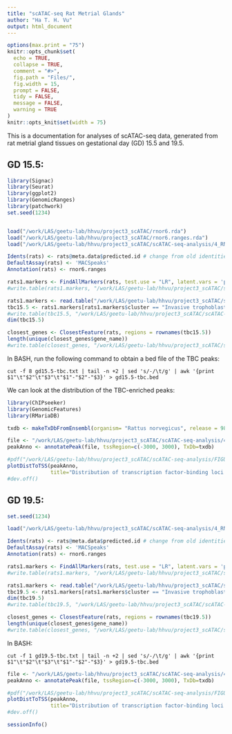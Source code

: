 ```yaml
---
title: "scATAC-seq Rat Metrial Glands"
author: "Ha T. H. Vu"
output: html_document
---
```

  
```r
options(max.print = "75")
knitr::opts_chunk$set(
  echo = TRUE,
  collapse = TRUE,
  comment = "#>",
  fig.path = "Files/",
  fig.width = 15,
  prompt = FALSE,
  tidy = FALSE,
  message = FALSE,
  warning = TRUE
)
knitr::opts_knit$set(width = 75)
```

This is a documentation for analyses of scATAC-seq data, generated from rat metrial gland tissues on gestational day (GD) 15.5 and 19.5. <br>

## GD 15.5:
```r
library(Signac)
library(Seurat)
library(ggplot2)
library(GenomicRanges)
library(patchwork)
set.seed(1234)


load("/work/LAS/geetu-lab/hhvu/project3_scATAC/rnor6.rda")
load("/work/LAS/geetu-lab/hhvu/project3_scATAC/rnor6.ranges.rda")
load("/work/LAS/geetu-lab/hhvu/project3_scATAC/scATAC-seq-analysis/4_RNAintegration/2_MACS2Peaks/annotation_scRNAseq/gd15.5-ATACwithRNAlables.rda")

Idents(rats) <- rats@meta.data$predicted.id # change from old identities to those predicted by scRNA-seq
DefaultAssay(rats) <- 'MACSpeaks'
Annotation(rats) <- rnor6.ranges
```
```r
rats1.markers <- FindAllMarkers(rats, test.use = "LR", latent.vars = 'peak_region_fragments')
#write.table(rats1.markers, "/work/LAS/geetu-lab/hhvu/project3_scATAC/scATAC-seq-analysis/4_RNAintegration/2_MACS2Peaks/annotation_scRNAseq/gd15.5-unfilteredMarkers.txt", quote = F, sep = '\t')
```
```r
rats1.markers <- read.table("/work/LAS/geetu-lab/hhvu/project3_scATAC/scATAC-seq-analysis/4_RNAintegration/2_MACS2Peaks/annotation_scRNAseq/gd15.5-unfilteredMarkers.txt", header = T, sep = "\t")
tbc15.5 <- rats1.markers[rats1.markers$cluster == "Invasive trophoblast cells" & rats1.markers$avg_log2FC >= log2(1.5) & rats1.markers$p_val_adj <= 0.05,]
#write.table(tbc15.5, "/work/LAS/geetu-lab/hhvu/project3_scATAC/scATAC-seq-analysis/4_RNAintegration/2_MACS2Peaks/annotation_scRNAseq/gd15.5-tbc.txt", quote = F, sep = '\t')
dim(tbc15.5)

closest_genes <- ClosestFeature(rats, regions = rownames(tbc15.5))
length(unique(closest_genes$gene_name))
#write.table(closest_genes, "/work/LAS/geetu-lab/hhvu/project3_scATAC/scATAC-seq-analysis/4_RNAintegration/2_MACS2Peaks/annotation_scRNAseq/gd15.5-tbc-toGenes.txt", quote = F, sep = '\t')
```
In BASH, run the following command to obtain a bed file of the TBC peaks:
```
cut -f 8 gd15.5-tbc.txt | tail -n +2 | sed 's/-/\t/g' | awk '{print $1"\t"$2"\t"$3"\t"$1"-"$2"-"$3}' > gd15.5-tbc.bed
```
We can look at the distribution of the TBC-enriched peaks:
```r
library(ChIPseeker)
library(GenomicFeatures)
library(RMariaDB)

txdb <- makeTxDbFromEnsembl(organism= "Rattus norvegicus", release = 98)

file <- "/work/LAS/geetu-lab/hhvu/project3_scATAC/scATAC-seq-analysis/4_RNAintegration/2_MACS2Peaks/annotation_scRNAseq/gd15.5-tbc.bed"
peakAnno <- annotatePeak(file, tssRegion=c(-3000, 3000), TxDb=txdb)

#pdf("/work/LAS/geetu-lab/hhvu/project3_scATAC/scATAC-seq-analysis/FIGURES/20220829_draftV3/figureS3-15.5-tbc.#pdf", height = 5, width = 6)
plotDistToTSS(peakAnno,
              title="Distribution of transcription factor-binding loci relative to TSS")
#dev.off()
```

## GD 19.5:
```r
set.seed(1234)

load("/work/LAS/geetu-lab/hhvu/project3_scATAC/scATAC-seq-analysis/4_RNAintegration/2_MACS2Peaks/annotation_scRNAseq/gd19.5-ATACwithRNAlables.rda")

Idents(rats) <- rats@meta.data$predicted.id # change from old identities to those predicted by scRNA-seq
DefaultAssay(rats) <- 'MACSpeaks'
Annotation(rats) <- rnor6.ranges
```
```r
rats1.markers <- FindAllMarkers(rats, test.use = "LR", latent.vars = 'peak_region_fragments')
#write.table(rats1.markers, "/work/LAS/geetu-lab/hhvu/project3_scATAC/scATAC-seq-analysis/4_RNAintegration/2_MACS2Peaks/annotation_scRNAseq/gd19.5-unfilteredMarkers.txt", quote = F, sep = '\t')
```
```r
rats1.markers <- read.table("/work/LAS/geetu-lab/hhvu/project3_scATAC/scATAC-seq-analysis/4_RNAintegration/2_MACS2Peaks/annotation_scRNAseq/gd19.5-unfilteredMarkers.txt", header = T, sep = "\t")
tbc19.5 <- rats1.markers[rats1.markers$cluster == "Invasive trophoblast cells" & rats1.markers$avg_log2FC >= log2(1.5) & rats1.markers$p_val_adj <= 0.05,]
dim(tbc19.5)
#write.table(tbc19.5, "/work/LAS/geetu-lab/hhvu/project3_scATAC/scATAC-seq-analysis/4_RNAintegration/2_MACS2Peaks/annotation_scRNAseq/gd19.5-tbc.txt", quote = F, sep = '\t')

closest_genes <- ClosestFeature(rats, regions = rownames(tbc19.5))
length(unique(closest_genes$gene_name))
#write.table(closest_genes, "/work/LAS/geetu-lab/hhvu/project3_scATAC/scATAC-seq-analysis/4_RNAintegration/2_MACS2Peaks/annotation_scRNAseq/gd19.5-tbc-toGenes.txt", quote = F, sep = '\t')
```
In BASH:
```
cut -f 1 gd19.5-tbc.txt | tail -n +2 | sed 's/-/\t/g' | awk '{print $1"\t"$2"\t"$3"\t"$1"-"$2"-"$3}' > gd19.5-tbc.bed
```
```r
file <- "/work/LAS/geetu-lab/hhvu/project3_scATAC/scATAC-seq-analysis/4_RNAintegration/2_MACS2Peaks/annotation_scRNAseq/gd19.5-tbc.bed"
peakAnno <- annotatePeak(file, tssRegion=c(-3000, 3000), TxDb=txdb)

#pdf("/work/LAS/geetu-lab/hhvu/project3_scATAC/scATAC-seq-analysis/FIGURES/20220829_draftV3/figureS3-19.5-tbc.#pdf", height = 5, width = 6)
plotDistToTSS(peakAnno,
              title="Distribution of transcription factor-binding loci relative to TSS")
#dev.off()
```


```r
sessionInfo()
```
